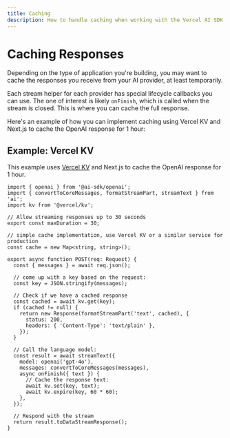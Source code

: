 ```yaml
---
title: Caching
description: How to handle caching when working with the Vercel AI SDK
---
```


# Caching Responses

Depending on the type of application you're building, you may want to cache the responses you receive from your AI provider, at least temporarily.

Each stream helper for each provider has special lifecycle callbacks you can use.
The one of interest is likely `onFinish`, which is called when the stream is closed. This is where you can cache the full response.

Here's an example of how you can implement caching using Vercel KV and Next.js to cache the OpenAI response for 1 hour:

## Example: Vercel KV

This example uses [Vercel KV](https://vercel.com/storage/kv) and Next.js to cache the OpenAI response for 1 hour.

```tsx filename="app/api/chat/route.ts"
import { openai } from '@ai-sdk/openai';
import { convertToCoreMessages, formatStreamPart, streamText } from 'ai';
import kv from '@vercel/kv';

// Allow streaming responses up to 30 seconds
export const maxDuration = 30;

// simple cache implementation, use Vercel KV or a similar service for production
const cache = new Map<string, string>();

export async function POST(req: Request) {
  const { messages } = await req.json();

  // come up with a key based on the request:
  const key = JSON.stringify(messages);

  // Check if we have a cached response
  const cached = await kv.get(key);
  if (cached != null) {
    return new Response(formatStreamPart('text', cached), {
      status: 200,
      headers: { 'Content-Type': 'text/plain' },
    });
  }

  // Call the language model:
  const result = await streamText({
    model: openai('gpt-4o'),
    messages: convertToCoreMessages(messages),
    async onFinish({ text }) {
      // Cache the response text:
      await kv.set(key, text);
      await kv.expire(key, 60 * 60);
    },
  });

  // Respond with the stream
  return result.toDataStreamResponse();
}
```
